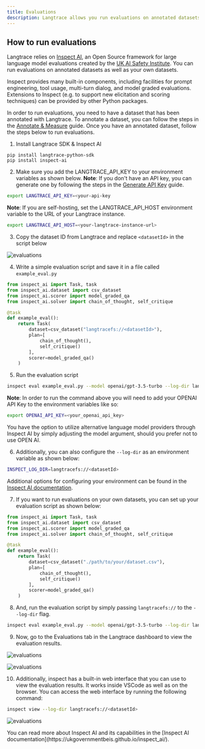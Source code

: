 ```yaml
---
title: Evaluations
description: Langtrace allows you run evaluations on annotated datasets aswell as your own datasets and get insights on the performance of your application.
---
```


## How to run evaluations

Langtrace relies on [Inspect AI](https://ukgovernmentbeis.github.io/inspect_ai/), an Open Source framework for large language model evaluations created by the [UK AI Safety Institute](https://www.gov.uk/government/news/ai-safety-institute-releases-new-ai-safety-evaluations-platform). You can run evaluations on annotated datasets as well as your own datasets.

Inspect provides many built-in components, including facilities for prompt engineering, tool usage, multi-turn dialog, and model graded evaluations. Extensions to Inspect (e.g. to support new elicitation and scoring techniques) can be provided by other Python packages.

In order to run evaluations, you need to have a dataset that has been annotated with Langtrace. To annotate a dataset, you can follow the steps in the [Annotate & Measure](/features/annotations) guide. Once you have an annotated dataset, follow the steps below to run evaluations.

1. Install Langtrace SDK & Inspect AI

```
pip install langtrace-python-sdk
pip install inspect-ai
```

2. Make sure you add the LANGTRACE_API_KEY to your environment variables as shown below. **Note**: If you don't have an API key, you can generate one by following the steps in the [Generate API Key](/quickstart) guide.

```bash
export LANGTRACE_API_KEY=<your-api-key
```

**Note**: If you are self-hosting, set the LANGTRACE_API_HOST environment variable to the URL of your Langtrace instance.

```bash
export LANGTRACE_API_HOST=<your-langtrace-instance-url>
```

3. Copy the dataset ID from Langtrace and replace `<datasetId>` in the script below

![evaluations](/images/evaluations-1.png)

4. Write a simple evaluation script and save it in a file called `example_eval.py`

```python
from inspect_ai import Task, task
from inspect_ai.dataset import csv_dataset
from inspect_ai.scorer import model_graded_qa
from inspect_ai.solver import chain_of_thought, self_critique

@task
def example_eval():
    return Task(
        dataset=csv_dataset("langtracefs://<datasetId>"),
        plan=[
            chain_of_thought(),
            self_critique()
        ],
        scorer=model_graded_qa()
    )

```

5. Run the evaluation script

```bash
inspect eval example_eval.py --model openai/gpt-3.5-turbo --log-dir langtracefs://<datasetId>
```
**Note**: In order to run the command above you will need to add your OPENAI API Key to the environment variables like so:
```bash
export OPENAI_API_KEY=<your_openai_api_key>
```
You have the option to utilize alternative language model providers through Inspect AI by simply adjusting the model argument, should you prefer not to use OPEN AI.

6. Additionally, you can also configure the `--log-dir` as an environment variable as shown below:

```bash
INSPECT_LOG_DIR=langtracefs://<datasetId>
```

Additional options for configuring your environment can be found in the [Inspect AI documentation](https://ukgovernmentbeis.github.io/inspect_ai/workflow.html#sec-workflow-configuration).

7. If you want to run evaluations on your own datasets, you can set up your evaluation script as shown below:

```python
from inspect_ai import Task, task
from inspect_ai.dataset import csv_dataset
from inspect_ai.scorer import model_graded_qa
from inspect_ai.solver import chain_of_thought, self_critique

@task
def example_eval():
    return Task(
        dataset=csv_dataset("./path/to/your/dataset.csv"),
        plan=[
            chain_of_thought(),
            self_critique()
        ],
        scorer=model_graded_qa()
    )

```

8. And, run the evaluation script by simply passing `langtracefs://` to the `--log-dir` flag.

```bash
inspect eval example_eval.py --model openai/gpt-3.5-turbo --log-dir langtracefs://
```

9. Now, go to the Evaluations tab in the Langtrace dashboard to view the evaluation results.

![evaluations](/images/evaluations-2.png)

![evaluations](/images/evaluations-3.png)

10. Additionally, inspect has a built-in web interface that you can use to view the evaluation results. It works inside VSCode as well as on the browser. You can access the web interface by running the following command:

```bash
inspect view --log-dir langtracefs://<datasetId>
```

![evaluations](/images/inspect-view.png)

<Tip>
  You can read more about Inspect AI and its capabilities in the [Inspect AI
  documentation](https://ukgovernmentbeis.github.io/inspect_ai/).
</Tip>
